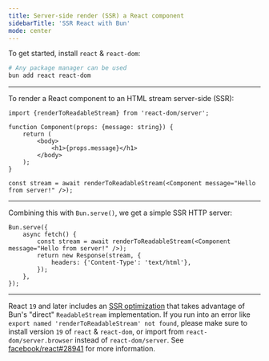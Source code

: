 ```yaml
---
title: Server-side render (SSR) a React component
sidebarTitle: 'SSR React with Bun'
mode: center
---
```


To get started, install `react` & `react-dom`:

```sh terminal icon="terminal"
# Any package manager can be used
bun add react react-dom
```

---

To render a React component to an HTML stream server-side (SSR):

```tsx ssr-react.tsx icon="file-code"
import {renderToReadableStream} from 'react-dom/server';

function Component(props: {message: string}) {
	return (
		<body>
			<h1>{props.message}</h1>
		</body>
	);
}

const stream = await renderToReadableStream(<Component message="Hello from server!" />);
```

---

Combining this with `Bun.serve()`, we get a simple SSR HTTP server:

```tsx server.ts icon="/icons/typescript.svg"
Bun.serve({
	async fetch() {
		const stream = await renderToReadableStream(<Component message="Hello from server!" />);
		return new Response(stream, {
			headers: {'Content-Type': 'text/html'},
		});
	},
});
```

---

React `19` and later includes an [SSR optimization](https://github.com/facebook/react/pull/25597) that takes advantage of Bun's "direct" `ReadableStream` implementation. If you run into an error like `export named 'renderToReadableStream' not found`, please make sure to install version `19` of `react` & `react-dom`, or import from `react-dom/server.browser` instead of `react-dom/server`. See [facebook/react#28941](https://github.com/facebook/react/issues/28941) for more information.
